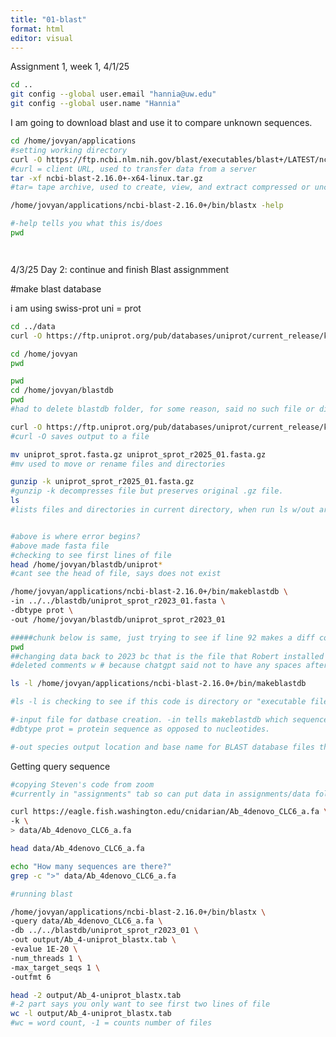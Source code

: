 ```yaml
---
title: "01-blast"
format: html
editor: visual
---
```


Assignment 1, week 1, 4/1/25

```bash
cd ..
git config --global user.email "hannia@uw.edu"
git config --global user.name "Hannia"
```

I am going to download blast and use it to compare unknown sequences.

```bash
cd /home/jovyan/applications 
#setting working directory 
curl -O https://ftp.ncbi.nlm.nih.gov/blast/executables/blast+/LATEST/ncbi-blast-2.16.0+-x64-linux.tar.gz
#curl = client URL, used to transfer data from a server 
tar -xf ncbi-blast-2.16.0+-x64-linux.tar.gz
#tar= tape archive, used to create, view, and extract compressed or uncompressed archived files.

```

```bash
/home/jovyan/applications/ncbi-blast-2.16.0+/bin/blastx -help 

#-help tells you what this is/does
pwd
```

```         
```

```         
```

4/3/25 Day 2: continue and finish Blast assignmment

#make blast database

i am using swiss-prot uni = prot

```bash
cd ../data
curl -O https://ftp.uniprot.org/pub/databases/uniprot/current_release/knowledgebase/complete/uniprot_sprot.fasta.gz
```

```bash
cd /home/jovyan
pwd

```

```bash
pwd
cd /home/jovyan/blastdb
pwd
#had to delete blastdb folder, for some reason, said no such file or directory 
```

```bash
curl -O https://ftp.uniprot.org/pub/databases/uniprot/current_release/knowledgebase/complete/uniprot_sprot.fasta.gz
#curl -O saves output to a file 

mv uniprot_sprot.fasta.gz uniprot_sprot_r2025_01.fasta.gz
#mv used to move or rename files and directories 

gunzip -k uniprot_sprot_r2025_01.fasta.gz
#gunzip -k decompresses file but preserves original .gz file. 
ls 
#lists files and directories in current directory, when run ls w/out argument, it displays names of files and folders in current directory 
```

```         
```

```bash
#above is where error begins?
#above made fasta file 
#checking to see first lines of file 
head /home/jovyan/blastdb/uniprot*
#cant see the head of file, says does not exist
```

```bash
/home/jovyan/applications/ncbi-blast-2.16.0+/bin/makeblastdb \
-in ../../blastdb/uniprot_sprot_r2023_01.fasta \
-dbtype prot \
-out /home/jovyan/blastdb/uniprot_sprot_r2023_01

#####chunk below is same, just trying to see if line 92 makes a diff compared to line 103
pwd
##changing data back to 2023 bc that is the file that Robert installed 
#deleted comments w # because chatgpt said not to have any spaces after \ 

```

```bash
ls -l /home/jovyan/applications/ncbi-blast-2.16.0+/bin/makeblastdb

#ls -l is checking to see if this code is directory or "executable file" 

#-input file for datbase creation. -in tells makeblastdb which sequence file to use as source for database. 
#dbtype prot = protein sequence as opposed to nucleotides. 

#-out species output location and base name for BLAST database files that will be created. name is "uniprot_sprot_r..."

```

Getting query sequence

```bash
#copying Steven's code from zoom 
#currently in "assignments" tab so can put data in assignments/data folder

curl https://eagle.fish.washington.edu/cnidarian/Ab_4denovo_CLC6_a.fa \
-k \
> data/Ab_4denovo_CLC6_a.fa

```

```bash

head data/Ab_4denovo_CLC6_a.fa

```

```bash
echo "How many sequences are there?"
grep -c ">" data/Ab_4denovo_CLC6_a.fa
```

```bash
#running blast 

/home/jovyan/applications/ncbi-blast-2.16.0+/bin/blastx \
-query data/Ab_4denovo_CLC6_a.fa \
-db ../../blastdb/uniprot_sprot_r2023_01 \
-out output/Ab_4-uniprot_blastx.tab \
-evalue 1E-20 \
-num_threads 1 \
-max_target_seqs 1 \
-outfmt 6

```
```bash

head -2 output/Ab_4-uniprot_blastx.tab
#-2 part says you only want to see first two lines of file 
wc -l output/Ab_4-uniprot_blastx.tab
#wc = word count, -1 = counts number of files 

```
```bash

```

